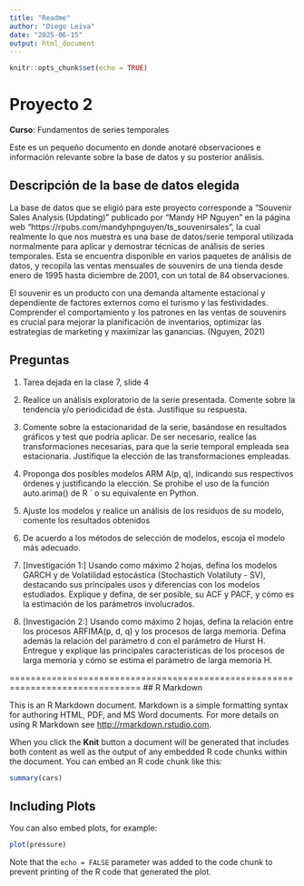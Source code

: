 ```yaml
---
title: "Readme"
author: "Diego Leiva"
date: "2025-06-15"
output: html_document
---
```


```r
knitr::opts_chunk$set(echo = TRUE)
```

# Proyecto 2
**Curso**: Fundamentos de series temporales

Este es un pequeño documento en donde anotaré observaciones e información relevante sobre la base de datos y su posterior análisis.

## Descripción de la base de datos elegida
La base de datos que se eligió para este proyecto corresponde a "Souvenir Sales Analysis (Updating)" publicado por "Mandy HP Nguyen" en la página web "https://rpubs.com/mandyhpnguyen/ts_souvenirsales", la cual realmente lo que nos muestra es una base de datos/serie temporal utilizada normalmente para aplicar y demostrar técnicas de análisis de series temporales. Esta se encuentra disponible en varios paquetes de análisis de datos, y recopila las ventas mensuales de souvenirs de una tienda desde enero de 1995 hasta diciembre de 2001, con un total de 84 observaciones.

El souvenir es un producto con una demanda altamente estacional y dependiente de factores externos como el turismo y las festividades. Comprender el comportamiento y los patrones en las ventas de souvenirs es crucial para mejorar la planificación de inventarios, optimizar las estrategias de marketing y maximizar las ganancias. (Nguyen, 2021)


## Preguntas 
1. Tarea dejada en la clase 7, slide 4

2. Realice un análisis exploratorio de la serie presentada. Comente sobre la tendencia y/o periodicidad de ésta. Justifique su respuesta.

3. Comente sobre la estacionaridad de la serie, basándose en resultados gráficos y test que podría aplicar. De ser necesario, realice las transformaciones necesarias, para que la serie temporal empleada sea estacionaria. Justifique la elección de las transformaciones empleadas.

4. Proponga dos posibles modelos ARM A(p, q), indicando sus respectivos órdenes y justificando la elección. Se prohibe el uso de la función auto.arima() de R ´ o su equivalente en Python.

5. Ajuste los modelos y realice un análisis de los residuos de su modelo, comente los resultados obtenidos

6. De acuerdo a los métodos de selección de modelos, escoja el modelo más adecuado.

7. [Investigación 1:] Usando como máximo 2 hojas, defina los modelos GARCH y de Volatilidad estocástica (Stochastich Volatiluty - SV), destacando sus principales usos y diferencias con los modelos estudiados. Explique y defina, de ser posible, su ACF y PACF, y cómo es la estimación de los parámetros involucrados.

8. [Investigación 2:] Usando como máximo 2 hojas, defina la relación entre los procesos ARFIMA(p, d, q) y los procesos de larga memoria. Defina además la relación del parámetro d con el parámetro de Hurst H. Entregue y explique las principales características de los procesos de larga memoria y cómo se estima el parámetro de larga memoria H.






===============================================================================
## R Markdown

This is an R Markdown document. Markdown is a simple formatting syntax for authoring HTML, PDF, and MS Word documents. For more details on using R Markdown see <http://rmarkdown.rstudio.com>.

When you click the **Knit** button a document will be generated that includes both content as well as the output of any embedded R code chunks within the document. You can embed an R code chunk like this:

```r
summary(cars)
```

## Including Plots

You can also embed plots, for example:

```r
plot(pressure)
```

Note that the `echo = FALSE` parameter was added to the code chunk to prevent printing of the R code that generated the plot.
